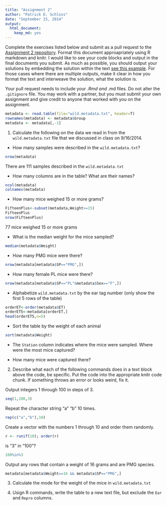 ```yaml
---
title: "Assignment 2"
author: "Patrick D. Schloss"
date: "September 15, 2014"
output:
  html_document:
    keep_md: yes
---
```


Complete the exercises listed below and submit as a pull request to the [Assignment 2 repository](http://www.github.com/microbialinformatics/assignment02).  Format this document approapriately using R markdown and knitr. I would like to see your code blocks and output in the final documents you submit. As much as possible, you should output your solutions by embedding the solution within the text [see this example](https://github.com/microbialinformatics/assignment02/blob/master/example.Rmd). For those cases where there are multiple outputs, make it clear in how you format the text and interweave the solution, what the solution is.

Your pull request needs to include your *.Rmd and *.md files. Do not alter the `.gitignore` file. You may work with a partner, but you must submit your own assignment and give credit to anyone that worked with you on the assignment.

```r
metadata <- read.table(file="wild.metadata.txt", header=T)
rownames(metadata) <- metadata$Group
metadata <- metadata[,-1]
```

1.  Calculate the following on the data we read in from the `wild.metadata.txt` file that we discussed in class on 9/16/2014.

  * How many samples were described in the `wild.metadata.txt`?
  ```r
  nrow(metadata)
  ```
  There are 111 samples described in the `wild.metadata.txt`
  
  * How many columns are in the table? What are their names?
  ```r
  ncol(metadata)
  colnames(metadata)
  ```
  
  * How many mice weighed 15 or more grams?
  ```r
  FifteenPlus<-subset(metadata,Weight>=15)
  FifteenPlus
  nrow(FifteenPlus)

  ```
  77 mice weighed 15 or more grams
  
  * What is the median weight for the mice sampled?
  ```r
  median(metadata$Weight)
  ```
  
  * How many PMG mice were there?
  ```r
  nrow(metadata[metadata$SP=="PMG",])
  ```
  
  * How many female PL mice were there? 
  ```r
  nrow(metadata[metadata$SP=="PL"&metadata$Sex=="F",])
  ```
  
  * Alphabetize `wild.metadata.txt` by the ear tag number (only show the first 5 rows of the table)
  ```r
 orderET<-order(metadata$ET)
 orderET5<-metadata[orderET,]
 head(orderET5,n=5)
  ```
  
  * Sort the table by the weight of each animal
  
  ```r
  sort(metadata$Weight)
  ```
  
  * The `Station` column indicates where the mice were sampled. Where were the most mice captured?
  
  
  * How many mice were captured there?


2.	Describe what each of the following commands does in a text block above the code, be specific. Put the code into the appropriate knitr code chunk. If something throws an error or looks weird, fix it.

Output integers 1 through 100 in steps of 3.
```r
seq(1,100,3)
```

Repeat the character string "a" "b" 10 times.
```r
rep(c("a","b"),10)
```

Create a vector with the numbers 1 through 10 and order them randomly.
```r
r <- runif(10); order(r)
```

is "3" in "100"?
```r
100%in%3
```

Output any rows that contain a weight of 16 grams and are PMG species.
```r
metadata[metadata$Weight==16 && metadata$SP=="PMG",]
```


3.	Calculate the mode for the weight of the mice in `wild.metadata.txt`


4.	Usign R commands, write the table to a new text file, but exclude the `Ear` and `Repro` columns.

